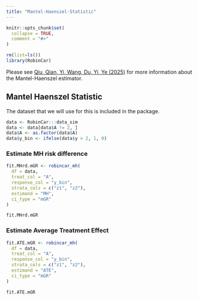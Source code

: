 ```yaml
---
title: "Mantel-Haenszel-Statistic"
---
```


```r
knitr::opts_chunk$set(
  collapse = TRUE,
  comment = "#>"
)
```

```r
rm(list=ls())
library(RobinCar)
```

Please see [Qiu, Qian, Yi, Wang, Du, Yi, Ye (2025)](https://arxiv.org/pdf/2408.12541) for more information about the Mantel-Haenszel estimator.

## Mantel Haenszel Statistic

The dataset that we will use for this is included in the package.

```r
data <- RobinCar:::data_sim
data <- data[data$A != 2, ]
data$A <- as.factor(data$A)
data$y_bin <- ifelse(data$y > 2, 1, 0)
```

### Estimate MH risk difference

```r
fit.MHrd.mGR <- robincar_mh(
  df = data,
  treat_col = "A",
  response_col = "y_bin",
  strata_cols = c("z1", "z2"),
  estimand = "MH",
  ci_type = "mGR"
)

fit.MHrd.mGR
```

### Estimate Average Treatment Effect

```r
fit.ATE.mGR <- robincar_mh(
  df = data,
  treat_col = "A",
  response_col = "y_bin",
  strata_cols = c("z1", "z2"),
  estimand = "ATE",
  ci_type = "mGR"
)

fit.ATE.mGR
```
